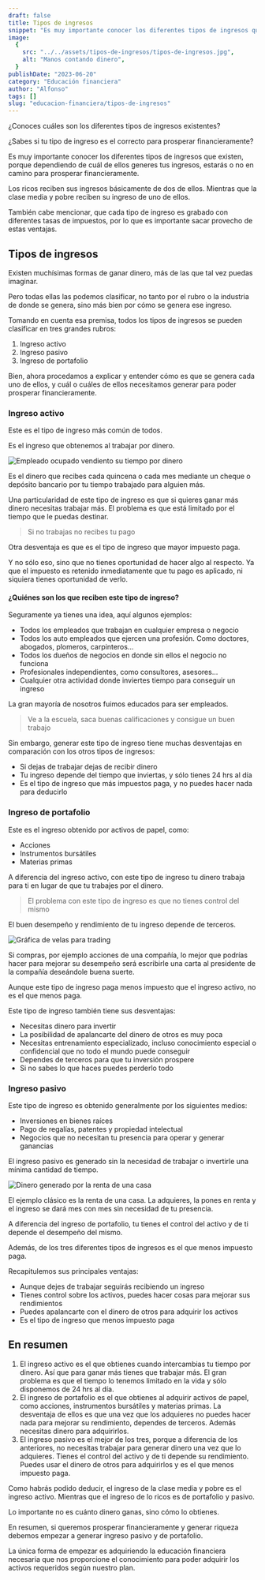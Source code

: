 ```yaml
---
draft: false
title: Tipos de ingresos
snippet: "Es muy importante conocer los diferentes tipos de ingresos que existen, porque dependiendo de cuál de ellos generes tus ingresos, estarás o no en camino para prosperar financieramente."
image:
  {
    src: "../../assets/tipos-de-ingresos/tipos-de-ingresos.jpg",
    alt: "Manos contando dinero",
  }
publishDate: "2023-06-20"
category: "Educación financiera"
author: "Alfonso"
tags: []
slug: "educacion-financiera/tipos-de-ingresos"
---
```



¿Conoces cuáles son los diferentes tipos de ingresos existentes?

¿Sabes si tu tipo de ingreso es el correcto para prosperar financieramente?

Es muy importante conocer los diferentes tipos de ingresos que existen, porque dependiendo de cuál de ellos generes tus ingresos, estarás o no en camino para prosperar financieramente.

Los ricos reciben sus ingresos básicamente de dos de ellos. Mientras que la clase media y pobre reciben su ingreso de uno de ellos.

También cabe mencionar, que cada tipo de ingreso es grabado con diferentes tasas de impuestos, por lo que es importante sacar provecho de estas ventajas.

## Tipos de ingresos

Existen muchísimas formas de ganar dinero, más de las que tal vez puedas imaginar.

Pero todas ellas las podemos clasificar, no tanto por el rubro o la industria de donde se genera, sino más bien por cómo se genera ese ingreso.

Tomando en cuenta esa premisa, todos los tipos de ingresos se pueden clasificar en tres grandes rubros:

1. Ingreso activo
2. Ingreso pasivo
3. Ingreso de portafolio

Bien, ahora procedamos a explicar y entender cómo es que se genera cada uno de ellos, y cuál o cuáles de ellos necesitamos generar para poder prosperar financieramente.

### Ingreso activo

Este es el tipo de ingreso más común de todos.

Es el ingreso que obtenemos al trabajar por dinero.

<Image
  src={Ocupado}
  alt="Empleado ocupado vendiento su tiempo por dinero"
  width={768}
  format="avif"
  quality="high"
  class="mx-auto w-full rounded-lg shadow-lg"
/>

Es el dinero que recibes cada quincena o cada mes mediante un cheque o depósito bancario por tu tiempo trabajado para alguien más.

Una particularidad de este tipo de ingreso es que si quieres ganar más dinero necesitas trabajar más. El problema es que está limitado por el tiempo que le puedas destinar.

> Si no trabajas no recibes tu pago

Otra desventaja es que es el tipo de ingreso que mayor impuesto paga.

Y no sólo eso, sino que no tienes oportunidad de hacer algo al respecto. Ya que el impuesto es retenido inmediatamente que tu pago es aplicado, ni siquiera tienes oportunidad de verlo.

#### ¿Quiénes son los que reciben este tipo de ingreso?

Seguramente ya tienes una idea, aquí algunos ejemplos:

- Todos los empleados que trabajan en cualquier empresa o negocio
- Todos los auto empleados que ejercen una profesión. Como doctores, abogados, plomeros, carpinteros...
- Todos los dueños de negocios en donde sin ellos el negocio no funciona
- Profesionales independientes, como consultores, asesores...
- Cualquier otra actividad donde inviertes tiempo para conseguir un ingreso

La gran mayoría de nosotros fuimos educados para ser empleados.

> Ve a la escuela, saca buenas calificaciones y consigue un buen trabajo

Sin embargo, generar este tipo de ingreso tiene muchas desventajas en comparación con los otros tipos de ingresos:

- Si dejas de trabajar dejas de recibir dinero
- Tu ingreso depende del tiempo que inviertas, y sólo tienes 24 hrs al día
- Es el tipo de ingreso que más impuestos paga, y no puedes hacer nada para deducirlo

### Ingreso de portafolio

Este es el ingreso obtenido por activos de papel, como:

- Acciones
- Instrumentos bursátiles
- Materias primas

A diferencia del ingreso activo, con este tipo de ingreso tu dinero trabaja para ti en lugar de que tu trabajes por el dinero.

> El problema con este tipo de ingreso es que no tienes control del mismo

El buen desempeño y rendimiento de tu ingreso depende de terceros.

<Image
  src={Trading}
  alt="Gráfica de velas para trading"
  width={768}
  format="avif"
  quality="high"
  class="mx-auto w-full rounded-lg shadow-lg"
/>

Si compras, por ejemplo acciones de una compañía, lo mejor que podrías hacer para mejorar su desempeño será escribirle una carta al presidente de la compañía deseándole buena suerte.

Aunque este tipo de ingreso paga menos impuesto que el ingreso activo, no es el que menos paga.

Este tipo de ingreso también tiene sus desventajas:

- Necesitas dinero para invertir
- La posibilidad de apalancarte del dinero de otros es muy poca
- Necesitas entrenamiento especializado, incluso conocimiento especial o confidencial que no todo el mundo puede conseguir
- Dependes de terceros para que tu inversión prospere
- Si no sabes lo que haces puedes perderlo todo

### Ingreso pasivo

Este tipo de ingreso es obtenido generalmente por los siguientes medios:

- Inversiones en bienes raíces
- Pago de regalías, patentes y propiedad intelectual
- Negocios que no necesitan tu presencia para operar y generar ganancias

El ingreso pasivo es generado sin la necesidad de trabajar o invertirle una mínima cantidad de tiempo.

<Image
  src={Renta}
  alt="Dinero generado por la renta de una casa"
  width={768}
  format="avif"
  quality="high"
  class="mx-auto w-full rounded-lg shadow-lg"
/>

El ejemplo clásico es la renta de una casa. La adquieres, la pones en renta y el ingreso se dará mes con mes sin necesidad de tu presencia.

A diferencia del ingreso de portafolio, tu tienes el control del activo y de ti depende el desempeño del mismo.

Además, de los tres diferentes tipos de ingresos es el que menos impuesto paga.

Recapitulemos sus principales ventajas:

- Aunque dejes de trabajar seguirás recibiendo un ingreso
- Tienes control sobre los activos, puedes hacer cosas para mejorar sus rendimientos
- Puedes apalancarte con el dinero de otros para adquirir los activos
- Es el tipo de ingreso que menos impuesto paga

## En resumen

1. El ingreso activo es el que obtienes cuando intercambias tu tiempo por dinero. Así que para ganar más tienes que trabajar más. El gran problema es que el tiempo lo tenemos limitado en la vida y sólo disponemos de 24 hrs al día.
2. El ingreso de portafolio es el que obtienes al adquirir activos de papel, como acciones, instrumentos bursátiles y materias primas. La desventaja de ellos es que una vez que los adquieres no puedes hacer nada para mejorar su rendimiento, dependes de terceros. Además necesitas dinero para adquirirlos.
3. El ingreso pasivo es el mejor de los tres, porque a diferencia de los anteriores, no necesitas trabajar para generar dinero una vez que lo adquieres. Tienes el control del activo y de ti depende su rendimiento. Puedes usar el dinero de otros para adquirirlos y es el que menos impuesto paga.

Como habrás podido deducir, el ingreso de la clase media y pobre es el ingreso activo. Mientras que el ingreso de lo ricos es de portafolio y pasivo.

Lo importante no es cuánto dinero ganas, sino cómo lo obtienes.

En resumen, si queremos prosperar financieramente y generar riqueza debemos empezar a generar ingreso pasivo y de portafolio.

La única forma de empezar es adquiriendo la educación financiera necesaria que nos proporcione el conocimiento para poder adquirir los activos requeridos según nuestro plan.
